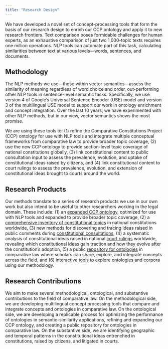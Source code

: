 ```yaml
---
title: "Research Design"
---
```


We have developed a novel set of concept-processing tools that form the basis of our research design to enrich our CCP ontology and apply it to new research frontiers. Text comparison poses formidable challenges for human experts, as an exhaustive comparison of just two 1,000-topic texts requires one million operations. NLP tools can automate part of this task, calculating similarities between text at various levels—words, sentences, and documents.

## Methodology

The NLP methods we use—those within vector semantics—assess the similarity of meaning regardless of word choice and order, out-performing other NLP tools in sentence-level semantic tasks. Specifically, we use version 4 of Google’s Universal Sentence Encoder (USE) model and version 3 of the multilingual USE model to support our work in ontology enrichment and concept integration. Over the last 10 years, we have experimented with other NLP methods, but in our view, vector semantics shows the most promise.

We are using these tools to: (1) refine the Comparative Constitutions Project (CCP) ontology for use with NLP tools and integrate multiple conceptual frameworks from comparative law to provide broader topic coverage, (2) use the new CCP ontology to provide section-level topic coverage of national constitutions globally, (3) link constitutional content to public consultation input to assess the prevalence, evolution, and uptake of constitutional ideas raised by citizens, and (4) link constitutional content to court rulings to assess the prevalence, evolution, and extension of constitutional ideas brought to courts around the world.

## Research Products

Our methods translate to a series of research products we use in our own work but also intend to be useful to other researchers working in the legal domain. These include: (1) an [expanded CCP ontology](https://conceptintegration.github.io/ontology_enrichment.html), optimized for use with NLP tools and expanded to provide broader topic coverage, (2) a [comprehensive inventory of constitutional topics](https://conceptintegration.github.io/constitutional_analysis.html) in national constitutions worldwide, (3) new methods for discovering and tracing ideas raised in public comments during [constitutional consultations](https://conceptintegration.github.io/consultation_analysis.html), (4) a systematic analysis of constitutional ideas raised in national [court rulings](https://conceptintegration.github.io/court_analysis.html) worldwide, revealing which constitutional ideas gain traction and how they evolve after the constitution’s adoption, (5) a public [repository for ontologies](https://conceptintegration.github.io/ontology_repository.html) in comparative law where scholars can share, explore, and integrate concepts across the field, and (6) [interactive tools](https://conceptintegration.github.io/ontology_enrichment.html) to explore ontologies and corpora using our methodology.

## Research Contributions

We aim to make several methodological, ontological, and substantive contributions to the field of comparative law. On the methodological side, we are developing multilingual concept processing tools that compare and integrate concepts and ontologies in comparative law. On the ontological side, we are developing a replicable process for optimizing the performance of ontologies in semantic-similarity applications, refining and expanding our CCP ontology, and creating a public repository for ontologies in comparative law. On the substantive side, we are identifying geographic and temporal patterns in the constitutional ideas entrenched in constitutions, raised by citizens, and litigated in courts.
